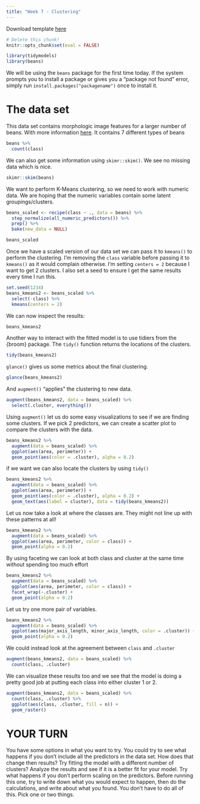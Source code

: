 ```yaml
---
title: "Week 7 - Clustering"
---
```


Download template [here](templates/labs-07.Rmd)

```r
# Delete this chunk!
knitr::opts_chunk$set(eval = FALSE)
```

```r
library(tidymodels)
library(beans)
```

We will be using the `beans` package for the first time today. If the system prompts you to install a package or gives you a "package not found" error, simply run `install.packages("packagename")` once to install it.

# The data set

This data set contains morphologic image features for a larger number of beans. With more information [here](https://archive.ics.uci.edu/ml/datasets/Dry+Bean+Dataset). It contains 7 different types of beans

```r
beans %>%
  count(class)
```

We can also get some information using `skimr::skim()`. We see no missing data which is nice.

```r
skimr::skim(beans)
```

We want to perform K-Means clustering, so we need to work with numeric data. We are hoping that the numeric variables contain some latent groupings/clusters.

```r
beans_scaled <- recipe(class ~ ., data = beans) %>%
  step_normalize(all_numeric_predictors()) %>%
  prep() %>%
  bake(new_data = NULL)

beans_scaled
```

Once we have a scaled version of our data set we can pass it to `kmeans()` to perform the clustering. I'm removing the `class` variable before passing it to `kmeans()` as it would complain otherwise. I'm setting `centers = 2` because I want to get 2 clusters. I also set a seed to ensure I get the same results every time I run this.

```r
set.seed(1234)
beans_kmeans2 <- beans_scaled %>%
  select(-class) %>%
  kmeans(centers = 2)
```

We can now inspect the results:

```r
beans_kmeans2
```

Another way to interact with the fitted model is to use tidiers from the {broom} package. The `tidy()` function returns the locations of the clusters.

```r
tidy(beans_kmeans2)
```

`glance()` gives us some metrics about the final clustering.

```r
glance(beans_kmeans2)
```

And `augment()` "applies" the clustering to new data.

```r
augment(beans_kmeans2, data = beans_scaled) %>%
  select(.cluster, everything())
```

Using `augment()` let us do some easy visualizations to see if we are finding some clusters. If we pick 2 predictors, we can create a scatter plot to compare the clusters with the data.

```r
beans_kmeans2 %>%
  augment(data = beans_scaled) %>%
  ggplot(aes(area, perimeter)) +
  geom_point(aes(color = .cluster), alpha = 0.2)
```

if we want we can also locate the clusters by using `tidy()`

```r
beans_kmeans2 %>%
  augment(data = beans_scaled) %>%
  ggplot(aes(area, perimeter)) +
  geom_point(aes(color = .cluster), alpha = 0.2) +
  geom_text(aes(label = cluster), data = tidy(beans_kmeans2))
```

Let us now take a look at where the classes are. They might not line up with these patterns at all!

```r
beans_kmeans2 %>%
  augment(data = beans_scaled) %>%
  ggplot(aes(area, perimeter, color = class)) +
  geom_point(alpha = 0.2)
```

By using faceting we can look at both class and cluster at the same time without spending too much effort

```r
beans_kmeans2 %>%
  augment(data = beans_scaled) %>%
  ggplot(aes(area, perimeter, color = class)) +
  facet_wrap(~.cluster) +
  geom_point(alpha = 0.2)
```

Let us try one more pair of variables.

```r
beans_kmeans2 %>%
  augment(data = beans_scaled) %>%
  ggplot(aes(major_axis_length, minor_axis_length, color = .cluster)) +
  geom_point(alpha = 0.2)
```

We could instead look at the agreement between `class` and `.cluster`

```r
augment(beans_kmeans2, data = beans_scaled) %>%
  count(class, .cluster)
```

We can visualize these results too and we see that the model is doing a pretty good job at putting each class into either cluster 1 or 2.

```r
augment(beans_kmeans2, data = beans_scaled) %>%
  count(class, .cluster) %>%
  ggplot(aes(class, .cluster, fill = n)) +
  geom_raster()
```

# YOUR TURN

You have some options in what you want to try. You could try to see what happens if you don't include all the predictors in the data set. How does that change then results?
Try fitting the model with a different number of clusters? Analyze the results and see if it is a better fit for your model.
Try what happens if you don't perform scaling on the predictors. Before running this one, try to write down what you would expect to happen, then do the calculations, and write about what you found. You don't have to do all of this. Pick one or two things.
